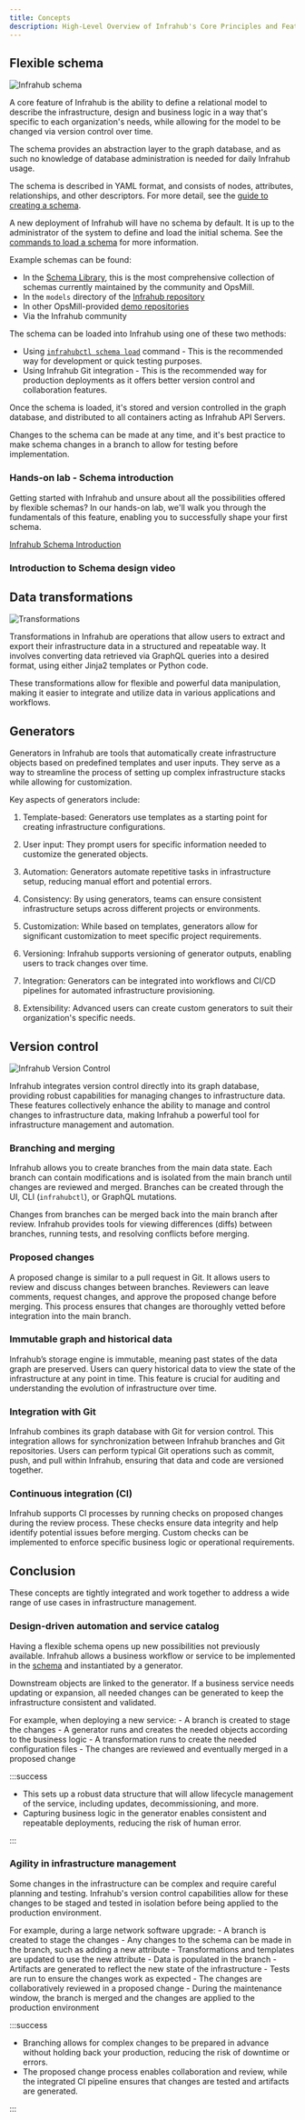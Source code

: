```yaml
---
title: Concepts
description: High-Level Overview of Infrahub's Core Principles and Features
---
```


## Flexible schema

![Infrahub schema](./../media/overview-schema.excalidraw.svg)

A core feature of Infrahub is the ability to define a relational model to describe the infrastructure, design and business logic in a way that's specific to each organization's needs, while allowing for the model to be changed via version control over time.

The schema provides an abstraction layer to the graph database, and as such no knowledge of database administration is needed for daily Infrahub usage.

The schema is described in YAML format, and consists of nodes, attributes, relationships, and other descriptors. For more detail, see the [guide to creating a schema](../guides/create-schema).

A new deployment of Infrahub will have no schema by default. It is up to the administrator of the system to define and load the initial schema. See the [commands to load a schema](../topics/schema#load-a-schema-into-infrahub) for more information.

Example schemas can be found:

- In the [Schema Library](https://github.com/opsmill/schema-library), this is the most comprehensive collection of schemas currently maintained by the community and OpsMill.
- In the `models` directory of the [Infrahub repository](https://github.com/opsmill/infrahub/tree/develop/models)
- In other OpsMill-provided [demo repositories](https://github.com/opsmill?q=demo&type=all&language=&sort=)
- Via the Infrahub community

The schema can be loaded into Infrahub using one of these two methods:

- Using [`infrahubctl schema load`]($(base_url)infrahubctl/infrahubctl-load) command - This is the recommended way for development or quick testing purposes.
- Using Infrahub Git integration - This is the recommended way for production deployments as it offers better version control and collaboration features.

Once the schema is loaded, it's stored and version controlled in the graph database, and distributed to all containers acting as Infrahub API Servers.

Changes to the schema can be made at any time, and it's best practice to make schema changes in a branch to allow for testing before implementation.

<ReferenceLink title="Learn more about schema" url="../guides/create-schema" />

### Hands-on lab - Schema introduction

Getting started with Infrahub and unsure about all the possibilities offered by flexible schemas? In our hands-on lab, we'll walk you through the fundamentals of this feature, enabling you to successfully shape your first schema.

[Infrahub Schema Introduction](https://opsmill.instruqt.com/pages/labs)

### Introduction to Schema design video

<center>
  <VideoPlayer url='https://www.youtube.com/watch?v=f3jtGm0_IxQ' light />
</center>

## Data transformations

![Transformations](./../media/overview-transformations.excalidraw.svg)

Transformations in Infrahub are operations that allow users to extract and export their infrastructure data in a structured and repeatable way. It involves converting data retrieved via GraphQL queries into a desired format, using either Jinja2 templates or Python code.

These transformations allow for flexible and powerful data manipulation, making it easier to integrate and utilize data in various applications and workflows.

<ReferenceLink title="Learn more about transformation" url="../topics/transformation" />

## Generators

Generators in Infrahub are tools that automatically create infrastructure objects based on predefined templates and user inputs. They serve as a way to streamline the process of setting up complex infrastructure stacks while allowing for customization.

Key aspects of generators include:

1. Template-based: Generators use templates as a starting point for creating infrastructure configurations.

2. User input: They prompt users for specific information needed to customize the generated objects.

3. Automation: Generators automate repetitive tasks in infrastructure setup, reducing manual effort and potential errors.

4. Consistency: By using generators, teams can ensure consistent infrastructure setups across different projects or environments.

5. Customization: While based on templates, generators allow for significant customization to meet specific project requirements.

6. Versioning: Infrahub supports versioning of generator outputs, enabling users to track changes over time.

7. Integration: Generators can be integrated into workflows and CI/CD pipelines for automated infrastructure provisioning.

8. Extensibility: Advanced users can create custom generators to suit their organization's specific needs.

<ReferenceLink title="Learn more about generator" url="../topics/generator" />

## Version control

![Infrahub Version Control](../media/overview-versioning.excalidraw.svg)

Infrahub integrates version control directly into its graph database, providing robust capabilities for managing changes to infrastructure data. These features collectively enhance the ability to manage and control changes to infrastructure data, making Infrahub a powerful tool for infrastructure management and automation.

### Branching and merging

Infrahub allows you to create branches from the main data state. Each branch can contain modifications and is isolated from the main branch until changes are reviewed and merged. Branches can be created through the UI, CLI (`infrahubctl`), or GraphQL mutations.

Changes from branches can be merged back into the main branch after review. Infrahub provides tools for viewing differences (diffs) between branches, running tests, and resolving conflicts before merging.

### Proposed changes

A proposed change is similar to a pull request in Git. It allows users to review and discuss changes between branches. Reviewers can leave comments, request changes, and approve the proposed change before merging. This process ensures that changes are thoroughly vetted before integration into the main branch.

### Immutable graph and historical data

Infrahub’s storage engine is immutable, meaning past states of the data graph are preserved. Users can query historical data to view the state of the infrastructure at any point in time. This feature is crucial for auditing and understanding the evolution of infrastructure over time.

### Integration with Git

Infrahub combines its graph database with Git for version control. This integration allows for synchronization between Infrahub branches and Git repositories. Users can perform typical Git operations such as commit, push, and pull within Infrahub, ensuring that data and code are versioned together.

### Continuous integration (CI)

Infrahub supports CI processes by running checks on proposed changes during the review process. These checks ensure data integrity and help identify potential issues before merging. Custom checks can be implemented to enforce specific business logic or operational requirements.

<ReferenceLink title="Learn more about version control" url="../topics/version-control" />

## Conclusion

These concepts are tightly integrated and work together to address a wide range of use cases in infrastructure management.

### Design-driven automation and service catalog

Having a flexible schema opens up new possibilities not previously available. Infrahub allows a business workflow or service to be implemented in the [schema](../topics/schema.mdx) and instantiated by a generator.

Downstream objects are linked to the generator. If a business service needs updating or expansion, all needed changes can be generated to keep the infrastructure consistent and validated.

For example, when deploying a new service:
    - A branch is created to stage the changes
    - A generator runs and creates the needed objects according to the business logic
    - A transformation runs to create the needed configuration files
    - The changes are reviewed and eventually merged in a proposed change

:::success

- This sets up a robust data structure that will allow lifecycle management of the service, including updates, decommissioning, and more.
- Capturing business logic in the generator enables consistent and repeatable deployments, reducing the risk of human error.

:::

<ReferenceLink title="Want to read how Infrahub can be used to create a service catalog?" url="https://www.opsmill.com/how-to-turn-your-source-of-truth-into-a-service-factory/" />

### Agility in infrastructure management

Some changes in the infrastructure can be complex and require careful planning and testing. Infrahub's version control capabilities allow for these changes to be staged and tested in isolation before being applied to the production environment.

For example, during a large network software upgrade:
    - A branch is created to stage the changes
    - Any changes to the schema can be made in the branch, such as adding a new attribute
    - Transformations and templates are updated to use the new attribute
    - Data is populated in the branch
    - Artifacts are generated to reflect the new state of the infrastructure
    - Tests are run to ensure the changes work as expected
    - The changes are collaboratively reviewed in a proposed change
    - During the maintenance window, the branch is merged and the changes are applied to the production environment

:::success

- Branching allows for complex changes to be prepared in advance without holding back your production, reducing the risk of downtime or errors.
- The proposed change process enables collaboration and review, while the integrated CI pipeline ensures that changes are tested and artifacts are generated.

:::
